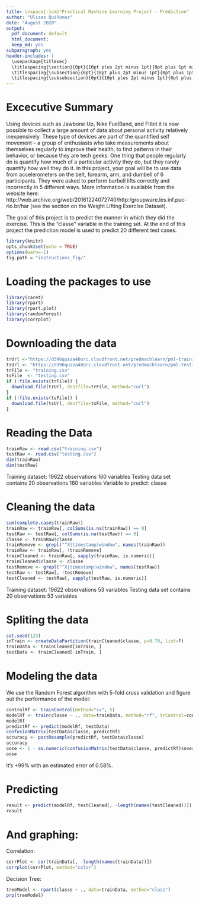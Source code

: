 ```yaml
---
title: \vspace{-1cm}"Practical Machine Learning Project - Prediction"
author: "Ulises Quiñonez"
date: "August 2020"
output:
  pdf_document: default
  html_document:
  keep_md: yes
subparagraph: yes
header-includes: |
  \usepackage{titlesec}
  \titlespacing{\section}{0pt}{10pt plus 2pt minus 1pt}{0pt plus 1pt minus 1pt}
  \titlespacing{\subsection}{0pt}{10pt plus 2pt minus 1pt}{0pt plus 1pt minus 1pt}
  \titlespacing{\subsubsection}{0pt}{10pt plus 2pt minus 1pt}{0pt plus 1pt minus 1pt}
---
```

# Excecutive Summary
Using devices such as Jawbone Up, Nike FuelBand, and Fitbit it is now possible to collect a large amount of data about personal activity relatively inexpensively. These type of devices are part of the quantified self movement – a group of enthusiasts who take measurements about themselves regularly to improve their health, to find patterns in their behavior, or because they are tech geeks. One thing that people regularly do is quantify how much of a particular activity they do, but they rarely quantify how well they do it. In this project, your goal will be to use data from accelerometers on the belt, forearm, arm, and dumbell of 6 participants. They were asked to perform barbell lifts correctly and incorrectly in 5 different ways. More information is available from the website here: http://web.archive.org/web/20161224072740/http:/groupware.les.inf.puc-rio.br/har (see the section on the Weight Lifting Exercise Dataset).

The goal of this project is to predict the manner in which they did the exercise. This is the "classe" variable in the training set. At the end of this project the prediction model is used to predict 20 different test cases.

```r
library(knitr)
opts_chunk$set(echo = TRUE)
options(warn=-1)
fig.path = "instructions_fig/"
```

# Loading the packages to use
```r
library(caret)
library(rpart)
library(rpart.plot)
library(randomForest)
library(corrplot)
```

# Downloading the data
```r
trUrl <-"https://d396qusza40orc.cloudfront.net/predmachlearn/pml-training.csv"
tsUrl <- "https://d396qusza40orc.cloudfront.net/predmachlearn/pml-testing.csv"
trFile <- "training.csv"
tsFile  <- "testing.csv"
if (!file.exists(trFile)) {
  download.file(trUrl, destfile=trFile, method="curl")
}
if (!file.exists(tsFile)) {
  download.file(tsUrl, destfile=tsFile, method="curl")
}
```  

# Reading the Data
```r
trainRaw <- read.csv("training.csv")
testRaw <- read.csv("testing.csv")
dim(trainRaw)
dim(testRaw)
```
Training dataset:
19622 observations
160 variables
Testing data set contains
20 observations 
160 variables 
Variable to predict: classe 

# Cleaning the data
```r
sum(complete.cases(trainRaw))
trainRaw <- trainRaw[, colSums(is.na(trainRaw)) == 0] 
testRaw <- testRaw[, colSums(is.na(testRaw)) == 0] 
classe <- trainRaw$classe
trainRemove <- grepl("^X|timestamp|window", names(trainRaw))
trainRaw <- trainRaw[, !trainRemove]
trainCleaned <- trainRaw[, sapply(trainRaw, is.numeric)]
trainCleaned$classe <- classe
testRemove <- grepl("^X|timestamp|window", names(testRaw))
testRaw <- testRaw[, !testRemove]
testCleaned <- testRaw[, sapply(testRaw, is.numeric)]
```
Training dataset:
19622 observations
53 variables
Testing data set contains
20 observations 
53 variables 

# Spliting the data
```r
set.seed(123) 
inTrain <- createDataPartition(trainCleaned$classe, p=0.70, list=F)
trainData <- trainCleaned[inTrain, ]
testData <- trainCleaned[-inTrain, ]
```

# Modeling the data
We use the Random Forest algorithm with 5-fold cross validation and figure out the performance of the model:
```r
controlRf <- trainControl(method="cv", 5)
modelRf <- train(classe ~ ., data=trainData, method="rf", trControl=controlRf, ntree=250)
modelRf
predictRf <- predict(modelRf, testData)
confusionMatrix(testData$classe, predictRf)
accuracy <- postResample(predictRf, testData$classe)
accuracy
oose <- 1 - as.numeric(confusionMatrix(testData$classe, predictRf)$overall[1])
oose
```
It's +99% with an estimated error of 0.58%.

# Predicting
```r
result <- predict(modelRf, testCleaned[, -length(names(testCleaned))])
result
```  

# And graphing:

Correlation:
```r
corrPlot <- cor(trainData[, -length(names(trainData))])
corrplot(corrPlot, method="color")
```

Decision Tree:
```r
treeModel <- rpart(classe ~ ., data=trainData, method="class")
prp(treeModel)
```
